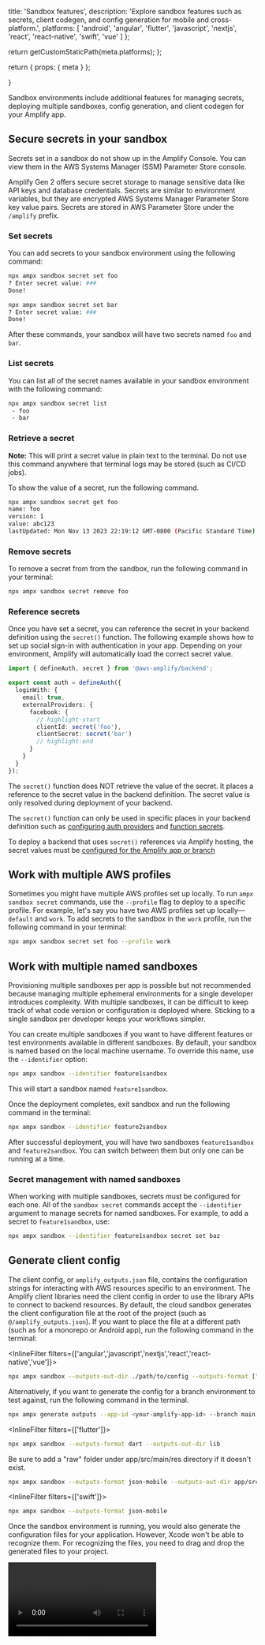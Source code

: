 
  title: 'Sandbox features',
  description:
    'Explore sandbox features such as secrets, client codegen, and config generation for mobile and cross-platform.',
  platforms: [
    'android',
    'angular',
    'flutter',
    'javascript',
    'nextjs',
    'react',
    'react-native',
    'swift',
    'vue'
  ]
};

  return getCustomStaticPath(meta.platforms);
};

  return {
    props: {
      meta
    }
  };

}

Sandbox environments include additional features for managing secrets, deploying multiple sandboxes, config generation, and client codegen for your Amplify app.

## Secure secrets in your sandbox

<Callout info>

  Secrets set in a sandbox do not show up in the Amplify Console. You can view them in the AWS Systems Manager (SSM) Parameter Store console.
  
</Callout>

Amplify Gen 2 offers secure secret storage to manage sensitive data like API keys and database credentials. Secrets are similar to environment variables, but they are encrypted AWS Systems Manager Parameter Store key value pairs. Secrets are stored in AWS Parameter Store under the `/amplify` prefix.

### Set secrets

You can add secrets to your sandbox environment using the following command:

```bash
npx ampx sandbox secret set foo
? Enter secret value: ###
Done!

npx ampx sandbox secret set bar
? Enter secret value: ###
Done!
```

After these commands, your sandbox will have two secrets named `foo` and `bar`.

### List secrets

You can list all of the secret names available in your sandbox environment with the following command:

```bash
npx ampx sandbox secret list
 - foo
 - bar
```

### Retrieve a secret

<Callout warning>

**Note:** This will print a secret value in plain text to the terminal. Do not use this command anywhere that terminal logs may be stored (such as CI/CD jobs).

</Callout>

To show the value of a secret, run the following command.

```bash
npx ampx sandbox secret get foo
name: foo
version: 1
value: abc123
lastUpdated: Mon Nov 13 2023 22:19:12 GMT-0800 (Pacific Standard Time)
```

### Remove secrets

To remove a secret from from the sandbox, run the following command in your terminal:

```bash
npx ampx sandbox secret remove foo
```

### Reference secrets

Once you have set a secret, you can reference the secret in your backend definition using the `secret()` function. The following example shows how to set up social sign-in with authentication in your app. Depending on your environment, Amplify will automatically load the correct secret value.

```ts
import { defineAuth, secret } from '@aws-amplify/backend';

export const auth = defineAuth({
  loginWith: {
    email: true,
    externalProviders: {
      facebook: {
        // highlight-start
        clientId: secret('foo'),
        clientSecret: secret('bar')
        // highlight-end
      }
    }
  }
});
```

The `secret()` function does NOT retrieve the value of the secret. It places a reference to the secret value in the backend definition. The secret value is only resolved during deployment of your backend.

The `secret()` function can only be used in specific places in your backend definition such as [configuring auth providers](/[platform]/build-a-backend/auth/concepts/external-identity-providers) and [function secrets](/[platform]/build-a-backend/functions/environment-variables-and-secrets/#accessing-environment-variables).

<Callout info>

To deploy a backend that uses `secret()` references via Amplify hosting, the secret values must be [configured for the Amplify app or branch](/[platform]/deploy-and-host/fullstack-branching/secrets-and-vars)

</Callout>

## Work with multiple AWS profiles

Sometimes you might have multiple AWS profiles set up locally. To run `ampx sandbox secret` commands, use the `--profile` flag to deploy to a specific profile. For example, let's say you have two AWS profiles set up locally—`default` and `work`. To add secrets to the sandbox in the `work` profile, run the following command in your terminal:

```bash
npx ampx sandbox secret set foo --profile work
```

## Work with multiple named sandboxes

<Callout info>

Provisioning multiple sandboxes per app is possible but not recommended because managing multiple ephemeral environments for a single developer introduces complexity. With multiple sandboxes, it can be difficult to keep track of what code version or configuration is deployed where. Sticking to a single sandbox per developer keeps your workflows simpler.

</Callout>

You can create multiple sandboxes if you want to have different features or test environments available in different sandboxes. By default, your sandbox is named based on the local machine username. To override this name, use the `--identifier` option:

```bash
npx ampx sandbox --identifier feature1sandbox
```

This will start a sandbox named `feature1sandbox`.

Once the deployment completes, exit sandbox and run the following command in the terminal:

```bash
npx ampx sandbox --identifier feature2sandbox
```

After successful deployment, you will have two sandboxes `feature1sandbox` and `feature2sandbox`. You can switch between them but only one can be running at a time.

### Secret management with named sandboxes

When working with multiple sandboxes, secrets must be configured for each one. All of the `sandbox secret` commands accept the `--identifier` argument to manage secrets for named sandboxes. For example, to add a secret to `feature1sandbox`, use:

```bash
npx ampx sandbox --identifier feature1sandbox secret set baz
```

## Generate client config

The client config, or `amplify_outputs.json` file, contains the configuration strings for interacting with AWS resources specific to an environment. The Amplify client libraries need the client config in order to use the library APIs to connect to backend resources. By default, the cloud sandbox generates the client configuration file at the root of the project (such as `@/amplify_outputs.json`). If you want to place the file at a different path (such as for a monorepo or Android app), run the following command in the terminal:

<InlineFilter filters={['angular','javascript','nextjs','react','react-native','vue']}>
```bash title="Terminal" showLineNumbers={false}
npx ampx sandbox --outputs-out-dir ./path/to/config --outputs-format ["json", "dart"]
```

Alternatively, if you want to generate the config for a branch environment to test against, run the following command in the terminal.

```bash
npx ampx generate outputs --app-id <your-amplify-app-id> --branch main --format ["json", "dart"] --out-dir ./path/to/config
```
</InlineFilter>

<InlineFilter filters={['flutter']}>
```bash title="Terminal" showLineNumbers={false}
npx ampx sandbox --outputs-format dart --outputs-out-dir lib
```
</InlineFilter>
<InlineFilter filters={['android']}>
<Callout warning>
  Be sure to add a "raw" folder under app/src/main/res directory if it doesn't
  exist.
</Callout>

```bash title="Terminal" showLineNumbers={false}
npx ampx sandbox --outputs-format json-mobile --outputs-out-dir app/src/main/res/raw
```
</InlineFilter>

<InlineFilter filters={['swift']}>

```bash title="Terminal" showLineNumbers={false}
npx ampx sandbox --outputs-format json-mobile
```

Once the sandbox environment is running, you would also generate the configuration files for your application. However, Xcode won't be able to recognize them. For recognizing the files, you need to drag and drop the generated files to your project.

<Video src="/images/gen2/getting-started/ios/ios-getting-started-2.mp4" />

</InlineFilter>

### Deployment Environment

Alternatively, if you want to generate the config for a branch environment to test against, you can run the following command below in the terminal:

<InlineFilter filters={['android','angular','flutter','javascript','nextjs','react','react-native','swift','vue']}>
For Web and React Native, generating the config with the default format and output directory.

```bash title="Terminal" showLineNumbers={false}
npx ampx generate outputs --app-id <app-id> --branch main
```
</InlineFilter>
<InlineFilter filters={['flutter']}>
```bash title="Terminal" showLineNumbers={false}
npx ampx generate outputs --app-id <app-id> --branch main --format dart --out-dir lib
```
</InlineFilter>
<InlineFilter filters={['android']}>
<Callout warning>
  Be sure to add a "raw" folder under app/src/main/res directory if it doesn't
  exist.
</Callout>

```bash title="Terminal" showLineNumbers={false}
npx ampx generate outputs --app-id <app-id> --branch main --out-dir app/src/main/res/raw
```
</InlineFilter>
<InlineFilter filters={['swift']}>

```bash title="Terminal" showLineNumbers={false}
npx ampx generate outputs --app-id <app-id> --format json-mobile
```

Once the sandbox environment is running, it will generate the backend outputs file for your frontend application. However, Xcode won't be able to recognize them. For recognizing the files, you need to drag and drop the generated files to your project.

<Video src="/images/gen2/getting-started/ios/ios-getting-started-2.mp4" />

</InlineFilter>

## Generate client codegen

<Callout info>

Amplify Gen 2 introduces a fully typed experience for data that no longer requires an explicit codegen step, unlike in Amplify Gen 1. You will only need this command if you are building a mobile app or have Gen 1 requirements.

</Callout>

Codegen generates native code for Swift (iOS), Java (Android), and JavaScript that represents your GraphQL API's data models. It can also generate GraphQL statements (queries, mutations, and subscriptions) so that you don't have to manually code them.

Once your sandbox completes a deployment, you can run the following command in the terminal to generate client code that is specific to your needs:

```bash
npx ampx generate graphql-client-code
--format [choices: "modelgen", "graphql-codegen", "introspection"]
```

## Delete a sandbox

You can delete a cloud sandbox environment in several ways:

1. Ctrl+C your sandbox and choose to delete resources.
1. Run `npx ampx sandbox delete` or `npx ampx sandbox delete --name`
1. Visit the Amplify console and [delete sandboxes](/[platform]/deploy-and-host/sandbox-environments/setup/#manage-sandbox-environments).
